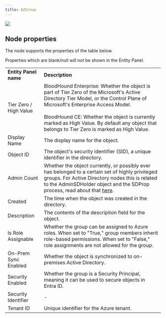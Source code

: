 ```yaml
---
title: AZGroup
---
```


<Frame>
  <img src="/hc/article_attachments/18246479746331.png"/>
</Frame>

## Node properties
The node supports the properties of the table below.

<Note>
Properties which are blank/null will not be shown in the Entity Panel.
</Note>

|     |     |
| --- | --- |
| **Entity Panel name** | **Description** |
| Tier Zero / High Value | BloodHound Enterprise: Whether the object is part of Tier Zero of the Microsoft's Active Directory Tier Model, or the Control Plane of Microsoft's Enterprise Access Model.  <br/>  <br/>BloodHound CE: Whether the object is currently marked as High Value. By default any object that belongs to Tier Zero is marked as High Value. |
| Display Name | The display name for the object. |
| Object ID | The object's security identifier (SID), a unique identifier in the directory. |
| Admin Count | Whether the object currently, or possibly ever has belonged to a certain set of highly privileged groups. For Active Directory nodes this is related to the AdminSDHolder object and the SDProp process, read about that [here](https://adsecurity.org/?p=2053). |
| Created | The time when the object was created in the directory. |
| Description | The contents of the description field for the object. |
| Is Role Assignable | Whether the group can be assigned to Azure roles. When set to "True," group members inherit role-based permissions. When set to "False," role assignments are not allowed for the group. |
| On-Prem Sync Enabled | Whether the object is synchronized to on-premises Active Directory. |
| Security Enabled | Whether the group is a Security Principal, meaning it can be used to secure objects in Entra ID. |
| Security Identifier | -   |
| Tenant ID | Unique identifier for the Azure tenant. |

